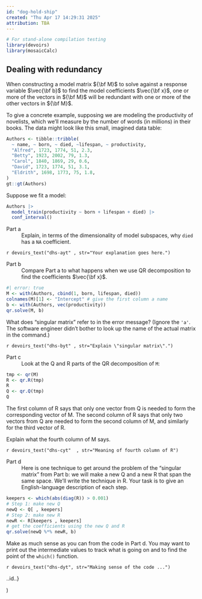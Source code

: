 ```yaml
---
id: "dog-hold-ship"
created: "Thu Apr 17 14:29:31 2025"
attribution: TBA
---
```


```r
# For stand-alone compilation testing
library(devoirs)
library(mosaicCalc)
```

::: {#exr-dog-hold-ship}
## Dealing with redundancy
When constructing a model matrix ${\bf M}$ to solve against a response variable $\vec{\bf b}$ to find the model coefficients $\vec{\bf x}$, one or more of the vectors in ${\bf M}$ will be redundant with one or more of the other vectors in ${\bf M}$.

To give a concrete example, supposing we are modeling the productivity of novelists, which we'll measure by the number of words (in millions) in their books. The data might look like this small, imagined data table:

```r
Authors <- tibble::tribble(
  ~ name, ~ born, ~ died, ~lifespan, ~ productivity,
  "Alfred", 1723, 1774, 51, 2.3,
  "Betty", 1923, 2002, 79, 1.3,
  "Carol", 1840, 1869, 29, 0.6,
  "David", 1723, 1774, 51, 3.1,
  "Eldrith", 1698, 1773, 75, 1.8,
)
gt::gt(Authors)
```

Suppose we fit a model:

```r
Authors |>
  model_train(productivity ~ born + lifespan + died) |>
  conf_interval()
```

Part a
: Explain, in terms of the dimensionality of model subspaces, why `died` has a `NA` coefficient.

`r devoirs_text("dhs-ayt" , str="Your explanation goes here.")`

Part b
: Compare Part a to what happens when we use QR decomposition to find the coefficients $\vec{\bf x}$.

```r
#| error: true
M <- with(Authors, cbind(1, born, lifespan, died))
colnames(M)[1] <- "Intercept" # give the first column a name
b <- with(Authors, vec(productivity))
qr.solve(M, b)
```

What does "singular matrix" refer to in the error message? (Ignore the `'a'`. The software engineer didn't bother to look up the name of the actual matrix in the command.)

`r devoirs_text("dhs-byt" , str="Explain \"singular matrix\".")`

Part c
: Look at the Q and R parts of the QR decomposition of `M`:

```r
tmp <- qr(M)
R <- qr.R(tmp)
R
Q <- qr.Q(tmp)
Q
```

The first column of R says that only one vector from Q is needed to form the corresponding vector of M. The second column of R says that only two vectors from Q are needed to form the second column of M, and similarly for the third vector of R.

Explain what the fourth column of M says.

`r devoirs_text("dhs-cyt"  , str="Meaning of fourth column of R")`

Part d
: Here is one technique to get around the problem of the "singular matrix" from Part b: we will make a new Q and a new R that span the same space. We'll write the technique in R. Your task is to give an English-language description of each step.

```r
keepers <- which(abs(diag(R)) > 0.001)
# Step 1: make new Q
newQ <- Q[ , keepers]
# Step 2: make new R
newR <- R[keepers , keepers]
# get the coefficients using the new Q and R
qr.solve(newQ %*% newR, b)
```

Make as much sense as you can from the code in Part d. You may want to print out the intermediate values to track what is going on and to find the point of the `which()` function.

`r devoirs_text("dhs-dyt", str="Making sense of the code ...")`

[..id..]{.small data-tooltip="dog-hold-trip"}}
:::
 <!-- end of exr-dog-hold-ship -->)
